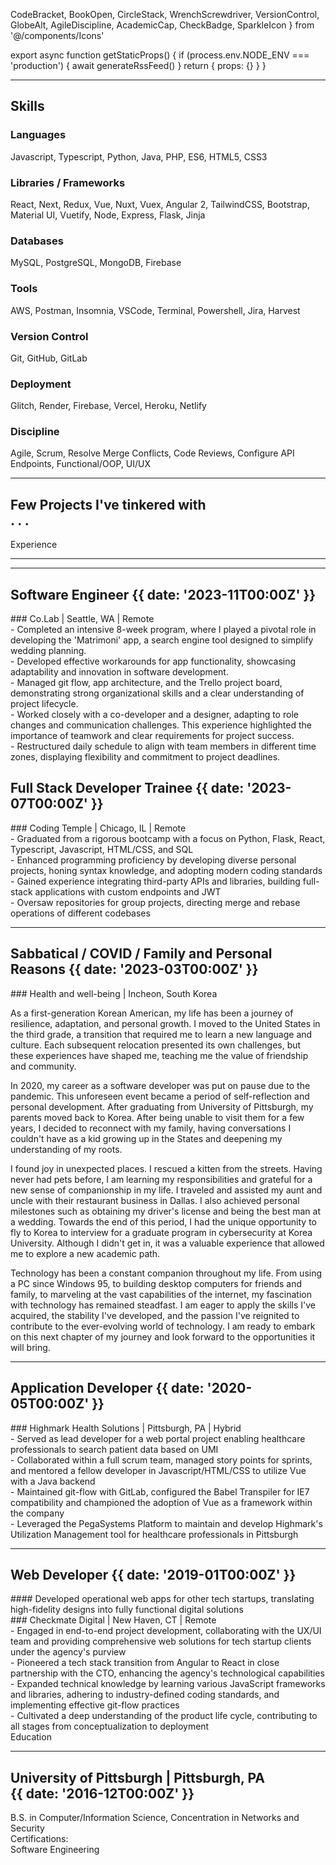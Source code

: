   CodeBracket,
  BookOpen,
  CircleStack,
  WrenchScrewdriver,
  VersionControl,
  GlobeAlt,
  AgileDiscipline,
  AcademicCap,
  CheckBadge,
  SparkleIcon
} from '@/components/Icons'


export async function getStaticProps() {
  if (process.env.NODE_ENV === 'production') {
    await generateRssFeed()
  }
  return { props: {} }
}

---

## <div id='skills' className='text-2xl dark:text-yellow-200'>Skills</div>

### <CodeBracket /> Languages

<div className='overflow-x-hidden'>
  <div data-aos='zoom-in-right'>
    Javascript, Typescript, Python, Java, PHP, ES6, HTML5, CSS3
  </div>
</div>

### <BookOpen /> Libraries / Frameworks

<div className='overflow-x-hidden'>
  <div data-aos='zoom-in-right'>
    React, Next, Redux, Vue, Nuxt, Vuex, Angular 2, TailwindCSS, Bootstrap,
    Material UI, Vuetify, Node, Express, Flask, Jinja
  </div>
</div>

### <CircleStack /> Databases

<div className='overflow-x-hidden'>
  <div data-aos='zoom-in-right'>MySQL, PostgreSQL, MongoDB, Firebase</div>
</div>

### <WrenchScrewdriver /> Tools

<div className='overflow-x-hidden'>
  <div data-aos='zoom-in-right'>
    AWS, Postman, Insomnia, VSCode, Terminal, Powershell, Jira, Harvest
  </div>
</div>

### <VersionControl /> Version Control

<div className='overflow-x-hidden'>
  <div data-aos='zoom-in-right'>Git, GitHub, GitLab</div>
</div>

### <GlobeAlt /> Deployment

<div className='overflow-x-hidden'>
  <div data-aos='zoom-in-right'>
    Glitch, Render, Firebase, Vercel, Heroku, Netlify
  </div>
</div>

### <AgileDiscipline /> Discipline

<div className='overflow-x-hidden'>
  <div data-aos='zoom-in-right'>
    Agile, Scrum, Resolve Merge Conflicts, Code Reviews, Configure API
    Endpoints, Functional/OOP, UI/UX
  </div>
</div>

---

## <div id='projects' className='text-3xl dark:text-yellow-200 flex flex-col lg:flex-row lg:whitespace-nowrap'><div className='mr-[.5ch]'>Few Projects I've tinkered with</div><div>. . .</div></div>

<Projects />

<div id='experience' className='-mb-12 mt-28 text-3xl dark:text-yellow-200 lg:-mb-24'>
  Experience
</div>

---

---

## Software Engineer {{ date: '2023-11T00:00Z' }}

<div className="-mb-4 overflow-x-hidden">
  <div data-aos="fade-left">
    ### <SparkleIcon /> Co.Lab | Seattle, WA | Remote
  </div>
</div>

<div className="-mb-4 overflow-x-hidden">
  <div data-aos="fade-left">
    - Completed an intensive 8-week program, where I played a pivotal role in
    developing the 'Matrimoni' app, a search engine tool designed to simplify
    wedding planning.
  </div>
</div>
<div className="-mb-4 overflow-x-hidden">
  <div data-aos="fade-left">
    - Developed effective workarounds for app functionality, showcasing
    adaptability and innovation in software development.
  </div>
</div>
<div className="-mb-4 overflow-x-hidden">
  <div data-aos="fade-left">
    - Managed git flow, app architecture, and the Trello project board,
    demonstrating strong organizational skills and a clear understanding of
    project lifecycle.
  </div>
</div>
<div className="-mb-4 overflow-x-hidden">
  <div data-aos="fade-left">
    - Worked closely with a co-developer and a designer, adapting to role
    changes and communication challenges. This experience highlighted the
    importance of teamwork and clear requirements for project success.
  </div>
</div>
<div className="-mb-4 overflow-x-hidden">
  <div data-aos="fade-left">
    - Restructured daily schedule to align with team members in different time
    zones, displaying flexibility and commitment to project deadlines.
  </div>
</div>

## Full Stack Developer Trainee {{ date: '2023-07T00:00Z' }}

<div className='-mb-4 overflow-x-hidden'>
  <div data-aos='fade-left'>
    ### <SparkleIcon /> Coding Temple | Chicago, IL | Remote
  </div>
</div>

<div className='-mb-4 overflow-x-hidden'>
  <div data-aos='fade-left'>
    - Graduated from a rigorous bootcamp with a focus on Python, Flask, React,
    Typescript, Javascript, HTML/CSS, and SQL
  </div>
</div>
<div className='-mb-4 overflow-x-hidden'>
  <div data-aos='fade-left'>
    - Enhanced programming proficiency by developing diverse personal projects,
    honing syntax knowledge, and adopting modern coding standards
  </div>
</div>
<div className='-mb-4 overflow-x-hidden'>
  <div data-aos='fade-left'>
    - Gained experience integrating third-party APIs and libraries, building
    full-stack applications with custom endpoints and JWT
  </div>
</div>
<div className='-mb-4 overflow-x-hidden'>
  <div data-aos='fade-left'>
    - Oversaw repositories for group projects, directing merge and rebase
    operations of different codebases
  </div>
</div>

---

## Sabbatical / COVID / Family and Personal Reasons {{ date: '2023-03T00:00Z' }}

<div className='overflow-x-hidden'>
  <div data-aos='fade-left'>
    ### <SparkleIcon /> Health and well-being | Incheon, South Korea
  </div>
</div>
<div className='-mb-10 mt-8 overflow-x-hidden'>
  <div data-aos='flip-down'>
    <Drawer>
      <div className='mt-4 overflow-x-hidden'>
        <div data-aos='fade-left'>
          <p className='mb-[1ch] mt-[1ch] indent-6 leading-7'>
            As a first-generation Korean American, my life has been a journey of
            resilience, adaptation, and personal growth. I moved to the United
            States in the third grade, a transition that required me to learn a
            new language and culture. Each subsequent relocation presented its
            own challenges, but these experiences have shaped me, teaching me
            the value of friendship and community.
          </p>
        </div>
      </div>
      <div className='overflow-x-hidden'>
        <div data-aos='fade-left'>
          <p className='mb-[1ch] indent-6 leading-7'>
            In 2020, my career as a software developer was put on pause due to
            the pandemic. This unforeseen event became a period of
            self-reflection and personal development. After graduating from
            University of Pittsburgh, my parents moved back to Korea. After
            being unable to visit them for a few years, I decided to reconnect
            with my family, having conversations I couldn't have as a kid
            growing up in the States and deepening my understanding of my roots.
          </p>
        </div>
      </div>
      <div className='overflow-x-hidden'>
        <div data-aos='fade-left'>
          <p className='mb-[1ch] indent-6 leading-7'>
            I found joy in unexpected places. I rescued a kitten from the
            streets. Having never had pets before, I am learning my
            responsibilities and grateful for a new sense of companionship in my
            life. I traveled and assisted my aunt and uncle with their
            restaurant business in Dallas. I also achieved personal milestones
            such as obtaining my driver's license and being the best man at a
            wedding. Towards the end of this period, I had the unique
            opportunity to fly to Korea to interview for a graduate program in
            cybersecurity at Korea University. Although I didn't get in, it was
            a valuable experience that allowed me to explore a new academic
            path.
          </p>
        </div>
      </div>
      <div className='overflow-x-hidden'>
        <div data-aos='fade-left'>
          <p className='mb-[1ch] indent-6 leading-7'>
            Technology has been a constant companion throughout my life. From
            using a PC since Windows 95, to building desktop computers for
            friends and family, to marveling at the vast capabilities of the
            internet, my fascination with technology has remained steadfast. I
            am eager to apply the skills I've acquired, the stability I've
            developed, and the passion I've reignited to contribute to the
            ever-evolving world of technology. I am ready to embark on this next
            chapter of my journey and look forward to the opportunities it will
            bring.
          </p>
        </div>
      </div>
    </Drawer>
  </div>
</div>

---

## Application Developer {{ date: '2020-05T00:00Z' }}

<div className='-mb-4 overflow-x-hidden'>
  <div data-aos='fade-left'>
    ### <SparkleIcon /> Highmark Health Solutions | Pittsburgh, PA | Hybrid
  </div>
</div>

<div className='-mb-4 overflow-x-hidden'>
  <div data-aos='fade-left'>
    - Served as lead developer for a web portal project enabling healthcare
    professionals to search patient data based on UMI
  </div>
</div>
<div className='-mb-4 overflow-x-hidden'>
  <div data-aos='fade-left'>
    - Collaborated within a full scrum team, managed story points for sprints,
    and mentored a fellow developer in Javascript/HTML/CSS to utilize Vue with a
    Java backend
  </div>
</div>
<div className='-mb-4 overflow-x-hidden'>
  <div data-aos='fade-left'>
    - Maintained git-flow with GitLab, configured the Babel Transpiler for IE7
    compatibility and championed the adoption of Vue as a framework within the
    company
  </div>
</div>
<div className='-mb-4 overflow-x-hidden'>
  <div data-aos='fade-left'>
    - Leveraged the PegaSystems Platform to maintain and develop Highmark's
    Utilization Management tool for healthcare professionals in Pittsburgh
  </div>
</div>

---

## Web Developer {{ date: '2019-01T00:00Z' }}

<div className='-mb-8 overflow-x-hidden'>
  <div data-aos='fade-left'>
    #### Developed operational web apps for other tech startups, translating high-fidelity designs into fully functional digital solutions
  </div>
</div>

<div className='-mb-4 overflow-x-hidden'>
  <div data-aos='fade-left'>
    ### <SparkleIcon /> Checkmate Digital | New Haven, CT | Remote
  </div>
</div>

<div className='-mb-4 overflow-x-hidden'>
  <div data-aos='fade-left'>
    - Engaged in end-to-end project development, collaborating with the UX/UI
    team and providing comprehensive web solutions for tech startup clients
    under the agency's purview
  </div>
</div>
<div className='-mb-4 overflow-x-hidden'>
  <div data-aos='fade-left'>
    - Pioneered a tech stack transition from Angular to React in close
    partnership with the CTO, enhancing the agency's technological capabilities
  </div>
</div>
<div className='-mb-4 overflow-x-hidden'>
  <div data-aos='fade-left'>
    - Expanded technical knowledge by learning various JavaScript frameworks and
    libraries, adhering to industry-defined coding standards, and implementing
    effective git-flow practices
  </div>
</div>
<div className='-mb-4 overflow-x-hidden'>
  <div data-aos='fade-left'>
    - Cultivated a deep understanding of the product life cycle, contributing to
    all stages from conceptualization to deployment
  </div>
</div>

<div id='education' className='-mb-12 mt-28 text-3xl dark:text-yellow-200 lg:-mb-24'>
  Education
</div>

---

## <div className='flex items-center text-[.9em]'><AcademicCap /><span className='w-[1ch]' />University of Pittsburgh | Pittsburgh, PA</div> {{ date: '2016-12T00:00Z' }}

<div className='-mb-4 overflow-x-hidden'>
  <div data-aos='fade-left'>
    B.S. in Computer/Information Science, Concentration in Networks and Security
  </div>
</div>

<div className='overflow-hidden'>
  <div data-aos='zoom-in-up'>
    <div className='h-48 w-48'>
      <IconLink
        href='https://www.credly.com/users/hyun-tae-jin'
        target='_blank'
        rel='noopener noreferrer'
        icon={CheckBadge}
      >
        <span className='whitespace-nowrap text-gray-950 dark:text-white'>
          Certifications:<br />
          Software Engineering
        </span>
      </IconLink>
    </div>
  </div>
</div>
